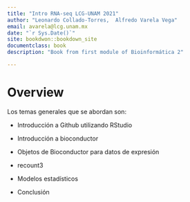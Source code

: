 ```yaml
---
title: "Intro RNA-seq LCG-UNAM 2021"
author: "Leonardo Collado-Torres,  Alfredo Varela Vega"
email: avarela@lcg.unam.mx
date: "`r Sys.Date()`"
site: bookdwon::bookdown_site
documentclass: book 
description: "Book from first module of Bioinformática 2"

---
```

# Overview {-}

Los temas generales que se abordan son:

- Introducción a Github utilizando RStudio 

- Introducción a bioconductor 

- Objetos de Bioconductor para datos de expresión 

- recount3

- Modelos estadísticos 

- Conclusión

